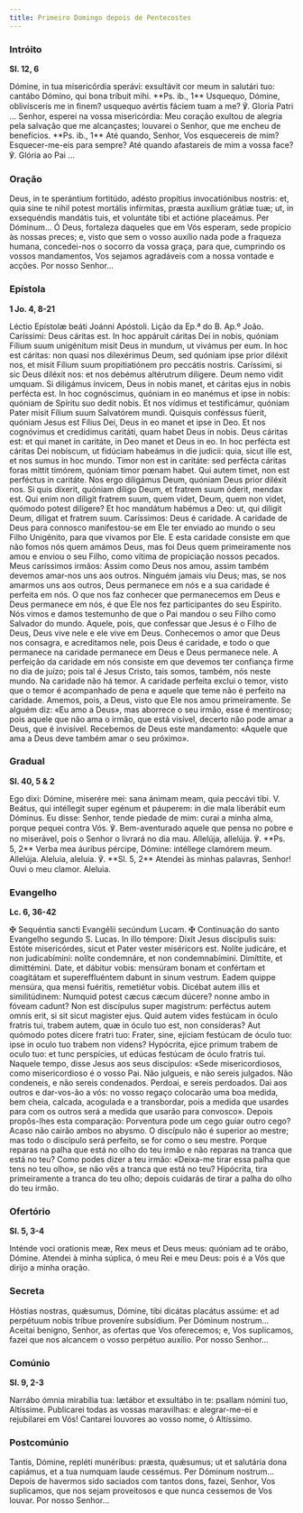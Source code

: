 ```yaml
---
title: Primeiro Domingo depois de Pentecostes
---
```


### Intróito

**Sl. 12, 6**

<div class="side-by-side not-content">
  <span>
    Dómine, in tua misericórdia sperávi: exsultávit cor meum in salutári tuo: cantábo Dómino, qui
    bona tríbuit mihi. **Ps. ib., 1** Usquequo, Dómine, oblivísceris me in finem? usquequo avértis
    fáciem tuam a me? ℣. Gloria Patri ...
  </span>
  <span>
    Senhor, esperei na vossa misericórdia: Meu coração exultou de alegria pela salvação que me
    alcançastes; louvarei o Senhor, que me encheu de benefícios. **Ps. ib., 1** Até quando, Senhor,
    Vos esquecereis de mim? Esquecer-me-eis para sempre? Até quando afastareis de mim a vossa face?
    ℣. Glória ao Pai ...
  </span>
</div>

### Oração

<div class="side-by-side not-content">
  <span>
    Deus, in te sperántium fortitúdo, adésto propítius invocatiónibus nostris: et, quia sine te
    nihil potest mortális infírmitas, præsta auxílium grátiæ tuæ; ut, in exsequéndis mandátis tuis,
    et voluntáte tibi et actióne placeámus. Per Dóminum...
  </span>
  <span>
    Ó Deus, fortaleza daqueles que em Vós esperam, sede propício às nossas preces; e, visto que sem
    o vosso auxílio nada pode a fraqueza humana, concedei-nos o socorro da vossa graça, para que,
    cumprindo os vossos mandamentos, Vos sejamos agradáveis com a nossa vontade e acções. Por nosso
    Senhor...
  </span>
</div>

### Epístola

**1 Jo. 4, 8-21**

<div class="side-by-side not-content">
  <span>Léctio Epístolæ beáti Joánni Apóstoli.</span>
  <span>Lição da Ep.ª do B. Ap.º João.</span>
  <span>
    Caríssimi: Deus cáritas est. In hoc appáruit cáritas Dei in nobis, quóniam Fílium suum
    unigénitum misit Deus in mundum, ut vivámus per eum. In hoc est cáritas: non quasi nos
    dilexérimus Deum, sed quóniam ipse prior diléxit nos, et misit Fílium suum propitiatiónem pro
    peccátis nostris. Caríssimi, si sic Deus diléxit nos: et nos debémus altérutrum dilígere. Deum
    nemo vidit umquam. Si diligámus ínvicem, Deus in nobis manet, et cáritas ejus in nobis perfécta
    est. In hoc cognóscimus, quóniam in eo manémus et ipse in nobis: quóniam de Spíritu suo dedit
    nobis. Et nos vídimus et testificámur, quóniam Pater misit Fílium suum Salvatórem mundi.
    Quisquis conféssus fúerit, quóniam Jesus est Fílius Dei, Deus in eo manet et ipse in Deo. Et nos
    cognóvimus et credídimus caritáti, quam habet Deus in nobis. Deus cáritas est: et qui manet in
    caritáte, in Deo manet et Deus in eo. In hoc perfécta est cáritas Dei nobíscum, ut fidúciam
    habeámus in die judicii: quia, sicut ille est, et nos sumus in hoc mundo. Timor non est in
    caritáte: sed perfécta cáritas foras mittit timórem, quóniam timor pœnam habet. Qui autem timet,
    non est perféctus in caritáte. Nos ergo diligámus Deum, quóniam Deus prior diléxit nos. Si quis
    díxerit, quóniam díligo Deum, et fratrem suum óderit, mendax est. Qui enim non díligit fratrem
    suum, quem videt, Deum, quem non videt, quómodo potest dilígere? Et hoc mandátum habémus a Deo:
    ut, qui diligit Deum, díligat et fratrem suum.
  </span>
  <span>
    Caríssimos: Deus é caridade. A caridade de Deus para connosco manifestou-se em Ele ter enviado
    ao mundo o seu Filho Unigénito, para que vivamos por Ele. E esta caridade consiste em que não
    fomos nós quem amámos Deus, mas foi Deus quem primeiramente nos amou e enviou o seu Filho, como
    vítima de propiciação nossos pecados. Meus caríssimos irmãos: Assim como Deus nos amou, assim
    também devemos amar-nos uns aos outros. Ninguém jamais viu Deus; mas, se nos amarmos uns aos
    outros, Deus permanece em nós e a sua caridade é perfeita em nós. O que nos faz conhecer que
    permanecemos em Deus e Deus permanece em nós, é que Ele nos fez participantes do seu Espírito.
    Nós vimos e damos testemunho de que o Pai mandou o seu Filho como Salvador do mundo. Aquele,
    pois, que confessar que Jesus é o Filho de Deus, Deus vive nele e ele vive em Deus. Conhecemos o
    amor que Deus nos consagra, e acreditamos nele, pois Deus é caridade, e todo o que permanece na
    caridade permanece em Deus e Deus permanece nele. A perfeição da caridade em nós consiste em que
    devemos ter confiança firme no dia de juízo; pois tal é Jesus Cristo, tais somos, também, nós
    neste mundo. Na caridade não há temor. A caridade perfeita exclui o temor, visto que o temor é
    acompanhado de pena e aquele que teme não é perfeito na caridade. Amemos, pois, a Deus, visto
    que Ele nos amou primeiramente. Se alguém diz: «Eu amo a Deus», mas aborrece o seu irmão, esse é
    mentiroso; pois aquele que não ama o irmão, que está visível, decerto não pode amar a Deus, que
    é invisível. Recebemos de Deus este mandamento: «Aquele que ama a Deus deve também amar o seu
    próximo».
  </span>
</div>

### Gradual

**Sl. 40, 5 & 2**

<div class="side-by-side not-content">
  <span>
    Ego dixi: Dómine, miserére mei: sana ánimam meam, quia peccávi tibi. V. Beátus, qui intéllegit
    super egénum et páuperem: in die mala liberábit eum Dóminus.
  </span>
  <span>
    Eu disse: Senhor, tende piedade de mim: curai a minha alma, porque pequei contra Vós. ℣.
    Bem-aventurado aquele que pensa no pobre e no miserável, pois o Senhor o livrará no dia mau.
  </span>
  <span>
    Allelúja, allelúja. ℣. **Ps. 5, 2** Verba mea áuribus pércipe, Dómine: intéllege clamórem meum.
    Allelúja.
  </span>
  <span>
    Aleluia, aleluia. ℣. **Sl. 5, 2** Atendei às minhas palavras, Senhor! Ouvi o meu clamor.
    Aleluia.
  </span>
</div>

### Evangelho

**Lc. 6, 36-42**

<div class="side-by-side not-content">
  <span>
    <span class="text-red-500">✠</span> Sequéntia sancti Evangélii secúndum Lucam.
  </span>
  <span>
    <span class="text-red-500">✠</span> Continuação do santo Evangelho segundo S. Lucas.
  </span>
  <span>
    In illo témpore: Dixit Jesus discípulis suis: Estóte misericórdes, sicut et Pater vester
    miséricors est. Nolíte judicáre, et non judicabímini: nolíte condemnáre, et non condemnabímini.
    Dimíttite, et dimittémini. Date, et dábitur vobis: mensúram bonam et confértam et coagitátam et
    supereffluéntem dabunt in sinum vestrum. Eadem quippe mensúra, qua mensi fuéritis, remetiétur
    vobis. Dicébat autem illis et similitúdinem: Numquid potest cæcus cæcum dúcere? nonne ambo in
    fóveam cadunt? Non est discípulus super magistrum: perféctus autem omnis erit, si sit sicut
    magister ejus. Quid autem vides festúcam in óculo fratris tui, trabem autem, quæ in óculo tuo
    est, non consíderas? Aut quómodo potes dícere fratri tuo: Frater, sine, ejíciam festúcam de
    óculo tuo: ipse in oculo tuo trabem non videns? Hypócrita, ejice primum trabem de oculo tuo: et
    tunc perspícies, ut edúcas festúcam de óculo fratris tui.
  </span>
  <span>
    Naquele tempo, disse Jesus aos seus discípulos: «Sede misericordiosos, como misericordioso é o
    vosso Pai. Não julgueis, e não sereis julgados. Não condeneis, e não sereis condenados. Perdoai,
    e sereis perdoados. Dai aos outros e dar-vos-ão a vós: no vosso regaço colocarão uma boa medida,
    bem cheia, calcada, acogulada e a transbordar, pois a medida que usardes para com os outros será
    a medida que usarão para convosco». Depois propôs-lhes esta comparação: Porventura pode um cego
    guiar outro cego? Acaso não cairão ambos no abysmo. O discípulo não é superior ao mestre; mas
    todo o discípulo será perfeito, se for como o seu mestre. Porque reparas na palha que está no
    olho do teu irmão e não reparas na tranca que está no teu? Como podes dizer a teu irmão:
    «Deixa-me tirar essa palha que tens no teu olho», se não vês a tranca que está no teu?
    Hipócrita, tira primeiramente a tranca do teu olho; depois cuidarás de tirar a palha do olho do
    teu irmão.
  </span>
</div>

### Ofertório

**Sl. 5, 3-4**

<div class="side-by-side not-content">
  <span>Inténde voci orationis meæ, Rex meus et Deus meus: quóniam ad te orábo, Dómine.</span>
  <span>
    Atendei à minha súplica, ó meu Rei e meu Deus: pois é a Vós que dirijo a minha oração.
  </span>
</div>

### Secreta

<div class="side-by-side not-content">
  <span>
    Hóstias nostras, quǽsumus, Dómine, tibi dicátas placátus assúme: et ad perpétuum nobis tríbue
    proveníre subsídium. Per Dóminum nostrum...
  </span>
  <span>
    Aceitai benigno, Senhor, as ofertas que Vos oferecemos; e, Vos suplicamos, fazei que nos
    alcancem o vosso perpétuo auxílio. Por nosso Senhor...
  </span>
</div>

### Comúnio

**Sl. 9, 2-3**

<div class="side-by-side not-content">
  <span>
    Narrábo ómnia mirabília tua: lætábor et exsultábo in te: psallam nómini tuo, Altíssime.
  </span>
  <span>
    Publicarei todas as vossas maravilhas: e alegrar-me-ei e rejubilarei em Vós! Cantarei louvores
    ao vosso nome, ó Altíssimo.
  </span>
</div>

### Postcomúnio

<div class="side-by-side not-content">
  <span>
    Tantis, Dómine, repléti munéribus: præsta, quǽsumus; ut et salutária dona capiámus, et a tua
    numquam laude cessémus. Per Dóminum nostrum...
  </span>
  <span>
    Depois de havermos sido saciados com tantos dons, fazei, Senhor, Vos suplicamos, que nos sejam
    proveitosos e que nunca cessemos de Vos louvar. Por nosso Senhor...
  </span>
</div>
